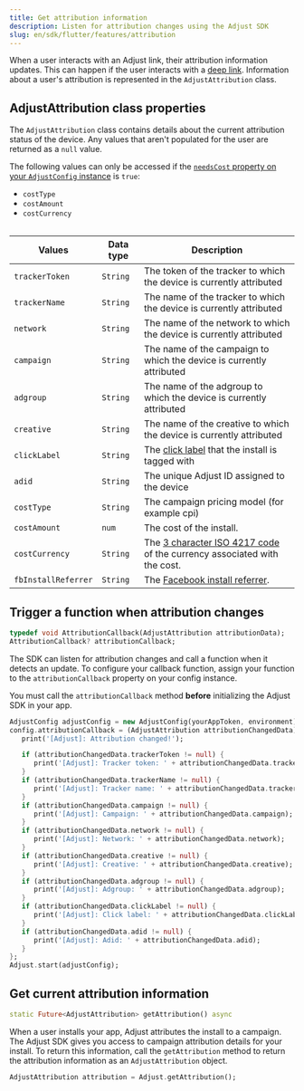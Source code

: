 ```yaml
---
title: Get attribution information
description: Listen for attribution changes using the Adjust SDK
slug: en/sdk/flutter/features/attribution
---
```


When a user interacts with an Adjust link, their attribution information updates. This can happen if the user interacts with a [deep link](https://help.adjust.com/en/article/deep-links). Information about a user's attribution is represented in the `AdjustAttribution` class.

## AdjustAttribution class properties

The `AdjustAttribution` class contains details about the current attribution status of the device. Any values that aren't populated for the user are returned as a `null` value.

<Callout type="note">

The following values can only be accessed if the [`needsCost` property on your `AdjustConfig` instance](/en/sdk/flutter/configuration#enable-cost-data-sending) is `true`:

-  `costType`
-  `costAmount`
-  `costCurrency`

</Callout>

<Table>

| Values              | Data type | Description                                                                                                    |
| ------------------- | --------- | -------------------------------------------------------------------------------------------------------------- |
| `trackerToken`      | `String`  | The token of the tracker to which the device is currently attributed                                           |
| `trackerName`       | `String`  | The name of the tracker to which the device is currently attributed                                            |
| `network`           | `String`  | The name of the network to which the device is currently attributed                                            |
| `campaign`          | `String`  | The name of the campaign to which the device is currently attributed                                           |
| `adgroup`           | `String`  | The name of the adgroup to which the device is currently attributed                                            |
| `creative`          | `String`  | The name of the creative to which the device is currently attributed                                           |
| `clickLabel`        | `String`  | The [click label](https://help.adjust.com/en/article/user-rewards) that the install is tagged with             |
| `adid`              | `String`  | The unique Adjust ID assigned to the device                                                                    |
| `costType`          | `String`  | The campaign pricing model (for example cpi)                                                                   |
| `costAmount`        | `num`     | The cost of the install.                                                                                       |
| `costCurrency`      | `String`  | The [3 character ISO 4217 code](https://www.iban.com/currency-codes) of the currency associated with the cost. |
| `fbInstallReferrer` | `String`  | The [Facebook install referrer](https://developers.facebook.com/docs/app-ads/install-referrer/).               |

</Table>

## Trigger a function when attribution changes

```dart title="Property declaration"
typedef void AttributionCallback(AdjustAttribution attributionData);
AttributionCallback? attributionCallback;
```

The SDK can listen for attribution changes and call a function when it detects an update. To configure your callback function, assign your function to the `attributionCallback` property on your config instance.

<Callout type="important">

You must call the `attributionCallback` method **before** initializing the Adjust SDK in your app.

</Callout>

```dart {2-29}
AdjustConfig adjustConfig = new AdjustConfig(yourAppToken, environment);
config.attributionCallback = (AdjustAttribution attributionChangedData) {
   print('[Adjust]: Attribution changed!');

   if (attributionChangedData.trackerToken != null) {
      print('[Adjust]: Tracker token: ' + attributionChangedData.trackerToken);
   }
   if (attributionChangedData.trackerName != null) {
      print('[Adjust]: Tracker name: ' + attributionChangedData.trackerName);
   }
   if (attributionChangedData.campaign != null) {
      print('[Adjust]: Campaign: ' + attributionChangedData.campaign);
   }
   if (attributionChangedData.network != null) {
      print('[Adjust]: Network: ' + attributionChangedData.network);
   }
   if (attributionChangedData.creative != null) {
      print('[Adjust]: Creative: ' + attributionChangedData.creative);
   }
   if (attributionChangedData.adgroup != null) {
      print('[Adjust]: Adgroup: ' + attributionChangedData.adgroup);
   }
   if (attributionChangedData.clickLabel != null) {
      print('[Adjust]: Click label: ' + attributionChangedData.clickLabel);
   }
   if (attributionChangedData.adid != null) {
      print('[Adjust]: Adid: ' + attributionChangedData.adid);
   }
};
Adjust.start(adjustConfig);
```

## Get current attribution information

```dart title="Method signature"
static Future<AdjustAttribution> getAttribution() async
```

When a user installs your app, Adjust attributes the install to a campaign. The Adjust SDK gives you access to campaign attribution details for your install. To return this information, call the `getAttribution` method to return the attribution information as an `AdjustAttribution` object.

```dart
AdjustAttribution attribution = Adjust.getAttribution();
```
